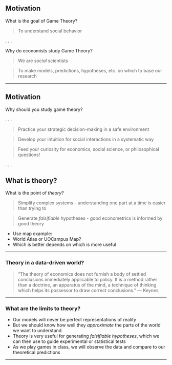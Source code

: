 
## Motivation

What is the goal of [Game Theory]{.hi}?

> To understand social behavior

. . .

Why do economists study Game Theory?

> We are *social* scientists

> To make models, predictions, hypotheses, etc. on which to base our research

---

## Motivation

Why should [you]{.hi} study game theory?

. . .

> Practice your strategic decision-making in a safe environment

> Develop your intuition for social interactions in a systematic way

> Feed your curiosity for economics, social science, or philosophical questions!

. . .

## What is theory?

What is the point of *theory*?

::: {.incremental}
> [Simplify complex systems]{.hi}
>  - understanding one part at a time is easier than trying to 

>[Generate *falsifiable* hypotheses]{.hi}
>  - good econometrics is informed by good theory
:::

::: notes
  * Use map example:
  * World Atlas or UOCampus Map?
  * Which is better depends on which is more useful
:::

---

### Theory in a data-driven world?

  > "The theory of economics does not furnish a body of settled conclusions
immediately applicable to policy. It is a method rather than a doctrine, an
apparatus of the mind, a technique of thinking which helps its possessor to draw
correct conclusions." — Keynes

---

### What are the limits to theory?

::: {.incremental}
  * Our models will never be perfect representations of reality
  * But we should know how well they *approximate* the parts of the world we want to understand
  * Theory is very useful for generating *falsifiable hypotheses*, which we can then use to guide experimental or statistical tests
  * As we play games in class, we will observe the data and compare to our theoretical predictions
:::

---

